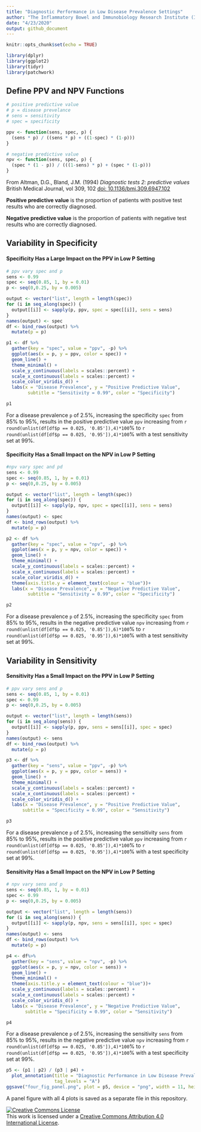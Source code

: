 ```yaml
---
title: "Diagnostic Performance in Low Disease Prevalence Settings"
author: "The Inflammatory Bowel and Immunobiology Research Institute (IBIRI)"
date: "4/23/2020"
output: github_document
---
```


```r
knitr::opts_chunk$set(echo = TRUE)
```

```r
library(dplyr)
library(ggplot2)
library(tidyr)
library(patchwork)
```

## Define PPV and NPV Functions
```r
# positive predictive value
# p = disease prevelance
# sens = sensitivity
# spec = specificity

ppv <- function(sens, spec, p) {
  (sens * p) / ((sens * p) + ((1-spec) * (1-p)))
}

# negative predictive value
npv <- function(sens, spec, p) {
  (spec * (1 - p)) / (((1-sens) * p) + (spec * (1-p)))
}

```

From Altman, D.G., Bland, J.M. (1994) *Diagnostic tests 2: predictive values* British Medical Journal, vol 309, 102 [doi: 10.1136/bmj.309.6947.102](https://dx.doi.org/10.1136%2Fbmj.309.6947.102) 

**Positive predictive value** is the proportion of patients with positive test results who are correctly diagnosed.

**Negative predictive value** is the proportion of patients with negative test results who are correctly diagnosed.


## Variability in Specificity

#### Specificity Has a Large Impact on the PPV in Low P Setting
```r
# ppv vary spec and p
sens <- 0.99
spec <- seq(0.85, 1, by = 0.01)
p <- seq(0,0.25, by = 0.005)

output <- vector("list", length = length(spec))
for (i in seq_along(spec)) {
  output[[i]] <- sapply(p, ppv, spec = spec[[i]], sens = sens)
}
names(output) <- spec
df <- bind_rows(output) %>%
  mutate(p = p)

p1 <- df %>%
  gather(key = "spec", value = "ppv", -p) %>%
  ggplot(aes(x = p, y = ppv, color = spec)) +
  geom_line() +
  theme_minimal() +
  scale_y_continuous(labels = scales::percent) +
  scale_x_continuous(labels = scales::percent) +
  scale_color_viridis_d() +
  labs(x = "Disease Prevalence", y = "Positive Predictive Value", 
        subtitle = "Sensitivity = 0.99", color = "Specificity")

p1
```

For a disease prevalence `p` of 2.5%, increasing the specificity `spec` from 85% to 95%, results in the positive predictive value `ppv`  increasing from `r round(unlist(df[df$p == 0.025, '0.85']),4)*100 `% to `r round(unlist(df[df$p == 0.025, '0.95']),4)*100 `% with a test sensitivity set at 99%.


#### Specificity Has a Small Impact on the NPV in Low P Setting
```r
#npv vary spec and pd
sens <- 0.99
spec <- seq(0.85, 1, by = 0.01)
p <- seq(0,0.25, by = 0.005)

output <- vector("list", length = length(spec))
for (i in seq_along(spec)) {
  output[[i]] <- sapply(p, npv, spec = spec[[i]], sens = sens)
}
names(output) <- spec
df <- bind_rows(output) %>%
  mutate(p = p)

p2 <- df %>%
  gather(key = "spec", value = "npv", -p) %>%
  ggplot(aes(x = p, y = npv, color = spec)) +
  geom_line() +
  theme_minimal() +
  scale_y_continuous(labels = scales::percent) + 
  scale_x_continuous(labels = scales::percent) +
  scale_color_viridis_d() +
  theme(axis.title.y = element_text(colour = "blue"))+
  labs(x = "Disease Prevalence", y = "Negative Predictive Value", 
        subtitle = "Sensitivity = 0.99", color = "Specificity")

p2
```

For a disease prevalence `p` of 2.5%, increasing the specificity `spec` from 85% to 95%, results in the negative predictive value `npv`  increasing from `r round(unlist(df[df$p == 0.025, '0.85']),6)*100 `% to `r round(unlist(df[df$p == 0.025, '0.95']),6)*100 `% with a test sensitivity set at 99%.

## Variability in Sensitivity

#### Sensitivity Has a Small Impact on the PPV in Low P Setting
```r
# ppv vary sens and p
sens <- seq(0.85, 1, by = 0.01)
spec <- 0.99
p <- seq(0,0.25, by = 0.005)

output <- vector("list", length = length(sens))
for (i in seq_along(sens)) {
  output[[i]] <- sapply(p, ppv, sens = sens[[i]], spec = spec)
}
names(output) <- sens
df <- bind_rows(output) %>% 
  mutate(p = p)

p3 <- df %>%
  gather(key = "sens", value = "ppv", -p) %>%
  ggplot(aes(x = p, y = ppv, color = sens)) +
  geom_line() +
  theme_minimal() +
  scale_y_continuous(labels = scales::percent) +
  scale_x_continuous(labels = scales::percent) +
  scale_color_viridis_d() +
  labs(x = "Disease Prevalence", y = "Positive Predictive Value", 
      subtitle = "Specificity = 0.99", color = "Sensitivity")

p3
```

For a disease prevalence `p` of 2.5%, increasing the sensitivity `sens` from 85% to 95%, results in the positive predictive value `ppv`  increasing from `r round(unlist(df[df$p == 0.025, '0.85']),4)*100 `% to `r round(unlist(df[df$p == 0.025, '0.95']),4)*100 `% with a test specificity set at 99%.

#### Sensitivity Has a Small Impact on the NPV in Low P Setting
```r
# npv vary sens and p
sens <- seq(0.85, 1, by = 0.01)
spec <- 0.99
p <- seq(0,0.25, by = 0.005)

output <- vector("list", length = length(sens))
for (i in seq_along(sens)) {
  output[[i]] <- sapply(p, npv, sens = sens[[i]], spec = spec)
}
names(output) <- sens
df <- bind_rows(output) %>% 
  mutate(p = p)

p4 <- df%>%
  gather(key = "sens", value = "npv", -p) %>%
  ggplot(aes(x = p, y = npv, color = sens)) +
  geom_line() +
  theme_minimal() +
  theme(axis.title.y = element_text(colour = "blue"))+
  scale_y_continuous(labels = scales::percent) +
  scale_x_continuous(labels = scales::percent) +
  scale_color_viridis_d() +
  labs(x = "Disease Prevalence", y = "Negative Predictive Value", 
       subtitle = "Specificity = 0.99", color = "Sensitivity")

p4
```

For a disease prevalence `p` of 2.5%, increasing the sensitivity `sens` from 85% to 95%, results in the negative predictive value `npv`  increasing from `r round(unlist(df[df$p == 0.025, '0.85']),4)*100 `% to `r round(unlist(df[df$p == 0.025, '0.95']),4)*100 `% with a test specificity set at 99%.

```r
p5 <- (p1 | p2) / (p3 | p4) +
  plot_annotation(title = "Diagnostic Performance in Low Disease Prevalence Setting",
                  tag_levels = "A") 
ggsave("four_fig_panel.png", plot = p5, device = "png", width = 11, height = 11, units = "in")
```

A panel figure with all 4 plots is saved as a separate file in this repository. 

<a rel="license" href="http://creativecommons.org/licenses/by/4.0/"><img alt="Creative Commons License" style="border-width:0" src="https://i.creativecommons.org/l/by/4.0/88x31.png" /></a><br />This work is licensed under a <a rel="license" href="http://creativecommons.org/licenses/by/4.0/">Creative Commons Attribution 4.0 International License</a>.

